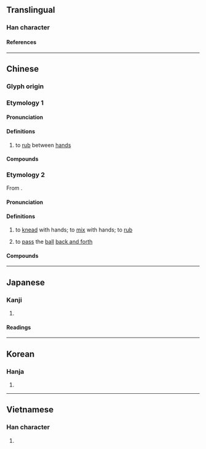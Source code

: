 {{character info}}
==Translingual==

===Han character===
{{Han char|rn=64|rad=手|as=10|sn=13|four=58011|canj=QTQM|ids=⿰扌差}}

====References====
{{Han ref|kx=0446.240|dkj=12476|dj=0797.080|hdz=31923.100|uh=6413}}

----

==Chinese==
{{zh-forms}}

===Glyph origin===
{{Han etym}}

===Etymology 1===

====Pronunciation====
{{zh-pron
|m=cuō
|ma=Zh-cuo.ogg
|c=co1
|h=pfs=chho
|mn=chho/so
|mn_note=chho - literary; so - vernacular
|mc=y
|oc=y
|cat=v
}}

====Definitions====
{{zh-hanzi}}

# to [[rub]] between [[hand]]s

====Compounds====
{{zh-der|搓粉摶朱|搓圓仔湯|搓麻將|搓澡|搓弄|揉搓|搓湯圓|搓揉|搓手|滴粉搓酥|搓粉團朱|搓手跺腳|搓圓仔|搓手頓腳|挼搓|搓板|搓手頓足}}

===Etymology 2===
{{zh-forms|alt=猜}}
From {{zh-l|搋|tr=caai1}}.

====Pronunciation====
{{zh-pron
|m=
|ma=
|c=caai1
|cat=v
}}

====Definitions====
{{zh-hanzi}}

# {{lb|zh|Cantonese}} to [[knead]] with hands; to [[mix]] with hands; to [[rub]]
# {{lb|zh|Cantonese|ball games}} to [[pass]] the [[ball]] [[back and forth]]

====Compounds====
{{zh-der|搓波|搓粉板|搓麵粉|搓燕|搓麻雀|搓雀|搓排球}}

{{zh-cat|Intermediate}}

----

==Japanese==

===Kanji===
{{ja-kanji|grade=|rs=手10}}

# {{rfdef|ja|sort=手10}}

====Readings====
{{ja-readings
|goon=さ
|kanon=さ
|kun=よ-る
}}

----

==Korean==

===Hanja===
{{ko-hanja|차}}

# {{rfdef|ko|sort=手10}}

----

==Vietnamese==

===Han character===
{{vi-readings|rs=手10|reading=[[sai]], [[tha]], [[xaay]], [[xay]], [[xoay]], [[thoa]], [[xây]]}}

# {{rfdef|vi|sort=手10}}

{{cln|vi|Han tu}}